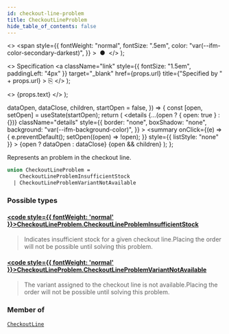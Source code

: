 ```yaml
---
id: checkout-line-problem
title: CheckoutLineProblem
hide_table_of_contents: false
---
```


  <>
    <span
      style={{
        fontWeight: "normal",
        fontSize: ".5em",
        color: "var(--ifm-color-secondary-darkest)",
      }}
    >
      &nbsp;●&nbsp;
    </span>
  </>
);

  <>
    Specification
    <a
      className="link"
      style={{ fontSize: "1.5em", paddingLeft: "4px" }}
      target="\_blank"
      href={props.url}
      title={"Specified by " + props.url}
    >
      ⎘
    </a>
  </>
);

  <>
    <span className={props.class}>{props.text}</span>
  </>
);


  dataOpen,
  dataClose,
  children,
  startOpen = false,
}) => {
  const [open, setOpen] = useState(startOpen);
  return (
    <details
      {...(open ? { open: true } : {})}
      className="details"
      style={{
        border: "none",
        boxShadow: "none",
        background: "var(--ifm-background-color)",
      }}
    >
      <summary
        onClick={(e) => {
          e.preventDefault();
          setOpen((open) => !open);
        }}
        style={{ listStyle: "none" }}
      >
        {open ? dataOpen : dataClose}
      </summary>
      {open && children}
    </details>
  );
};

Represents an problem in the checkout line.

<Badge text="Added in Saleor 3.15" class="secondary margin-bottom--sm" />

<FeaturePreview />

```graphql
union CheckoutLineProblem =
    CheckoutLineProblemInsufficientStock
  | CheckoutLineProblemVariantNotAvailable
```

### Possible types

#### [<code style={{ fontWeight: 'normal' }}>CheckoutLineProblem.<b>CheckoutLineProblemInsufficientStock</b></code>](../../../api-reference/checkout/objects/checkout-line-problem-insufficient-stock) <Badge class="badge badge--secondary" text="object"/>

> Indicates insufficient stock for a given checkout line.Placing the order will not be possible until solving this problem.
>
> <Badge text="Added in Saleor 3.15" class="secondary margin-bottom--sm" />
>
> <FeaturePreview />

#### [<code style={{ fontWeight: 'normal' }}>CheckoutLineProblem.<b>CheckoutLineProblemVariantNotAvailable</b></code>](../../../api-reference/checkout/objects/checkout-line-problem-variant-not-available) <Badge class="badge badge--secondary" text="object"/>

> The variant assigned to the checkout line is not available.Placing the order will not be possible until solving this problem.
>
> <Badge text="Added in Saleor 3.15" class="secondary margin-bottom--sm" />
>
> <FeaturePreview />

### Member of

[`CheckoutLine`](../../../api-reference/checkout/objects/checkout-line) <Badge class="badge badge--secondary" text="object"/>

